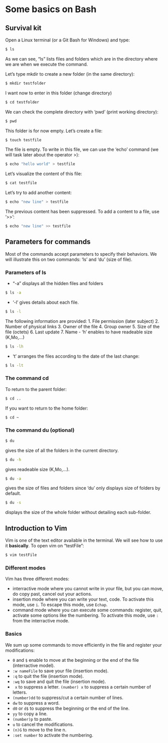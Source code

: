 # Some basics on Bash

## Survival kit

Open a Linux terminal (or a Git Bash for Windows) and type:
```bash
$ ls
```
As we can see, "ls" lists files and folders which are in the directory where we are when we execute the command.

Let's type mkdir to create a new folder (in the same directory):
```bash
$ mkdir testfolder
```

I want now to enter in this folder (change directory)
```bash
$ cd testfolder
```

We can check the complete directory with 'pwd' (print working directory):
```bash
$ pwd
```

This folder is for now empty. Let's create a file:
```bash
$ touch testfile
```

The file is empty. To write in this file, we can use the 'echo' command (we will task later about the operator >):
```bash
$ echo "hello world" > testfile
```

Let's visualize the content of this file:
```bash
$ cat testfile
```

Let's try to add another content:
```bash
$ echo "new line" > testfile
```
The previous content has been suppressed. To add a content to a file, use '>>':
```bash
$ echo "new line" >> testfile
```

## Parameters for commands
Most of the commands accept parameters to specify their behaviors. We will illustrate this on two commands: 'ls' and 'du' (size of file).

### Parameters of ls
- "-a" displays all the hidden files and folders
```bash
$ ls -a
```
- '-l' gives details about each file.
```bash
$ ls -l
```
The following information are provided:
1. File permission (later subject)
2. Number of physical links
3. Owner of the file
4. Group owner
5. Size of the file (octets)
6. Last update
7. Name 
- 'h' enables to have readeable size (K,Mo,...)
```bash
$ ls -lh
```
- 't' arranges the files according to the date of the last change:
```bash
$ ls -lt
```

### The command cd
To return to the parent folder:
```bash
$ cd ..
```
If you want to return to the home folder:
```bash
$ cd ~
```

### The command du (optional)
```bash
$ du
```
gives the size of all the folders in the current directory.
```bash
$ du -h
```
gives readeable size (K,Mo,...).
```bash
$ du -a
```
gives the size of files and folders since 'du' only displays size of folders by default.
```bash
$ du -s
```
displays the size of the whole folder without detailing each sub-folder.

## Introduction to Vim

Vim is one of the text editor available in the terminal. We will see how to use it **basically**. To open vim on "testFile":
```bash
$ vim testFile
```

### Different modes
Vim has three different modes:

- interractive mode where you cannot write in your file, but you can move, do copy past, cancel out your actions.
- insertion mode where you can write your text, code. To activate this mode, use ```i```. To escape this mode, use ```Echap```.
- command mode where you can execute some commands: register, quit, activate some options like the numbering. To activate this mode, use ```:``` from the interractive mode. 

### Basics
We sum up some commands to move efficiently in the file and register your modifications:

- ```0``` and ```$``` enable to move at the beginning or the end of the file (interractive model).
- ```:w nameFile``` to save your file (insertion mode).
- ```:q``` to quit the file (insertion mode).
- ```:wq``` to save and quit the file (insertion mode).
- ``` x``` to suppress a letter. ```(number) x``` to suppress a certain number of letters. 
- ```(number)dd``` to suppress/cut a certain number of lines.
- ```dw``` to suppress a word. 
- ```d0``` or ```d$``` to suppress the beginning or the end of the line. 
- ```yy``` to copy a line. 
- ```(number)p``` to paste.
- ```u``` to cancel the modifications.
- ```(n)G``` to move to the line n.
- ```:set number``` to activate the numbering. 

